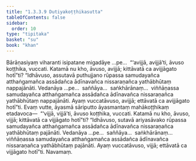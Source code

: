 ```yaml
---
title: "1.3.3.9 Dutiyakoṭṭhikasutta"
tableOfContents: false
sidebar:
  order: 10
type: "tipitaka"
basket: "su"
book: "khan"
---
```



<DynamicBreadcrumb />

<Division number="134" book="khan" bookNo="13" page="144">

<Paragraph number="748" book="khan">
Bārāṇasiyaṃ viharanti isipatane migadāye …pe…  “‘avijjā, avijjā’ti, āvuso koṭṭhika, vuccati. Katamā nu kho, āvuso, avijjā; kittāvatā ca avijjāgato hotī”ti?
</Paragraph>

<Paragraph number="749" book="khan">
“Idhāvuso, assutavā puthujjano rūpassa samudayañca atthaṅgamañca assādañca ādīnavañca nissaraṇañca yathābhūtaṃ nappajānāti. Vedanāya …pe…  saññāya…  saṅkhārānaṃ…  viññāṇassa samudayañca atthaṅgamañca assādañca ādīnavañca nissaraṇañca yathābhūtaṃ nappajānāti. Ayaṃ vuccatāvuso, avijjā; ettāvatā ca avijjāgato hotī”ti.
</Paragraph>

<Paragraph number="750" book="khan">
Evaṃ vutte, āyasmā sāriputto āyasmantaṃ mahākoṭṭhikaṃ etadavoca—  “‘vijjā, vijjā’ti, āvuso koṭṭhika, vuccati. Katamā nu kho, āvuso, vijjā; kittāvatā ca vijjāgato hotī”ti?
</Paragraph>

<Paragraph number="751" book="khan">
“Idhāvuso, sutavā ariyasāvako rūpassa samudayañca atthaṅgamañca assādañca ādīnavañca nissaraṇañca yathābhūtaṃ pajānāti. Vedanāya …pe…  saññāya…  saṅkhārānaṃ…  viññāṇassa samudayañca atthaṅgamañca assādañca ādīnavañca nissaraṇañca yathābhūtaṃ pajānāti. Ayaṃ vuccatāvuso, vijjā; ettāvatā ca vijjāgato hotī”ti.

</Paragraph>
</Division>

<Paragraph number="752" type="center" book="khan">
Navamaṃ.
</Paragraph>